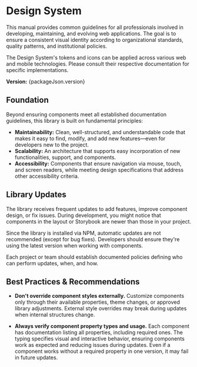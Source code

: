 
<Meta title="Introduction" />

# Design System

This manual provides common guidelines for all professionals involved in developing, maintaining, and evolving web applications. 
The goal is to ensure a consistent visual identity according to organizational standards, quality patterns, and institutional policies.

The Design System's tokens and icons can be applied across various web and mobile technologies. 
Please consult their respective documentation for specific implementations.

**Version:** {packageJson.version}

## Foundation

Beyond ensuring components meet all established documentation guidelines, this library is built on fundamental principles:

- **Maintainability:** Clean, well-structured, and understandable code that makes it easy to find, modify, and add new features—even for developers new to the project.
- **Scalability:** An architecture that supports easy incorporation of new functionalities, support, and components.
- **Accessibility:** Components that ensure navigation via mouse, touch, and screen readers, while meeting design specifications that address other accessibility criteria.

## Library Updates

The library receives frequent updates to add features, improve component design, or fix issues. 
During development, you might notice that components in the layout or Storybook are newer than those in your project.

Since the library is installed via NPM, automatic updates are not recommended (except for bug fixes). 
Developers should ensure they're using the latest version when working with components.

Each project or team should establish documented policies defining who can perform updates, when, and how.

## Best Practices & Recommendations

- **Don't override component styles externally.** Customize components only through their available properties, 
theme changes, or approved library adjustments. External style overrides may break during updates when internal structures change.

- **Always verify component property types and usage.** Each component has documentation listing all properties, 
including required ones. The typing specifies visual and interactive behavior, ensuring components work as expected and reducing issues during updates. 
Even if a component works without a required property in one version, it may fail in future updates.
